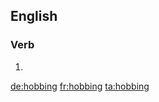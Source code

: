 
==English==

===Verb===
{{head|en|present participle}}

# {{present participle of|hob|lang=en|nocat=1}}

[[de:hobbing]]
[[fr:hobbing]]
[[ta:hobbing]]